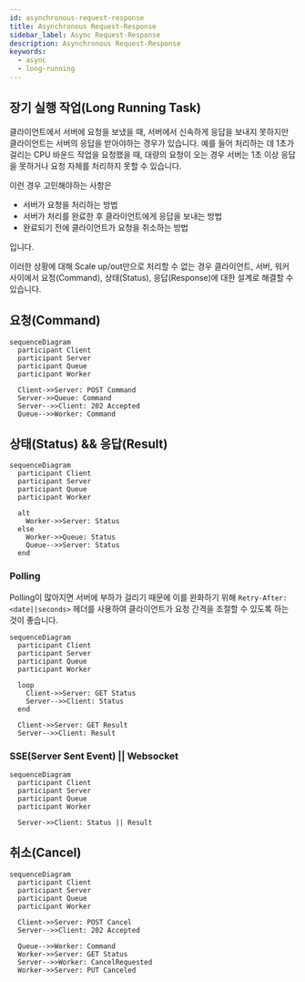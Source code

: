 ```yaml
---
id: asynchronous-request-response
title: Asynchronous Request-Response
sidebar_label: Async Request-Response
description: Asynchronous Request-Response
keywords:
  - async
  - long-running
---
```


## 장기 실행 작업(Long Running Task)

클라이언트에서 서버에 요청을 보냈을 때, 서버에서 신속하게 응답을 보내지 못하지만 클라이언트는 서버의 응답을 받아야하는 경우가 있습니다. 예를 들어 처리하는 데 1초가 걸리는 CPU 바운드 작업을 요청했을 때, 대량의 요청이 오는 경우 서버는 1초 이상 응답을 못하거나 요청 자체를 처리하지 못할 수 있습니다.

이런 경우 고민해야하는 사항은

- 서버가 요청을 처리하는 방법
- 서버가 처리를 완료한 후 클라이언트에게 응답을 보내는 방법
- 완료되기 전에 클라이언트가 요청을 취소하는 방법

입니다.

이러한 상황에 대해 Scale up/out만으로 처리할 수 없는 경우 클라이언트, 서버, 워커 사이에서 요청(Command), 상태(Status), 응답(Response)에 대한 설계로 해결할 수 있습니다.

## 요청(Command)

```mermaid
sequenceDiagram
  participant Client
  participant Server
  participant Queue
  participant Worker

  Client->>Server: POST Command
  Server->>Queue: Command
  Server-->>Client: 202 Accepted
  Queue-->>Worker: Command
```

## 상태(Status) && 응답(Result)

```mermaid
sequenceDiagram
  participant Client
  participant Server
  participant Queue
  participant Worker

  alt
    Worker->>Server: Status
  else
    Worker->>Queue: Status
    Queue-->>Server: Status
  end
```

### Polling

Polling이 많아지면 서버에 부하가 걸리기 때문에 이를 완화하기 위해 `Retry-After: <date||seconds>` 헤더를 사용하여 클라이언트가 요청 간격을 조절할 수 있도록 하는 것이 좋습니다.

```mermaid
sequenceDiagram
  participant Client
  participant Server
  participant Queue
  participant Worker

  loop
    Client->>Server: GET Status
    Server-->>Client: Status
  end

  Client->>Server: GET Result
  Server-->>Client: Result
```

### SSE(Server Sent Event) || Websocket

```mermaid
sequenceDiagram
  participant Client
  participant Server
  participant Queue
  participant Worker

  Server->>Client: Status || Result
```

## 취소(Cancel)

```mermaid
sequenceDiagram
  participant Client
  participant Server
  participant Queue
  participant Worker

  Client->>Server: POST Cancel
  Server-->>Client: 202 Accepted

  Queue-->>Worker: Command
  Worker->>Server: GET Status
  Server-->>Worker: CancelRequested
  Worker->>Server: PUT Canceled
```
